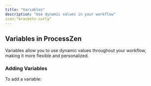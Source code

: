 ```yaml
---
title: "Variables"
description: "Use dynamic values in your workflow"
icon:"brackets-curly"
---
```


## Variables in ProcessZen

Variables allow you to use dynamic values throughout your workflow, making it more flexible and personalized.

### Adding Variables

To add a variable:
